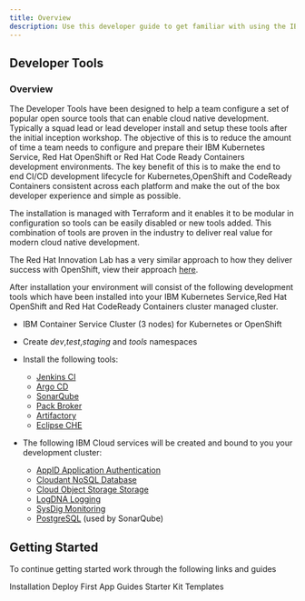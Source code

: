 ```yaml
---
title: Overview
description: Use this developer guide to get familiar with using the IBM Garage for Cloud Developer tools
---
```


## Developer Tools

### Overview

The Developer Tools have been designed to help a team configure a set of popular open source tools that can enable
cloud native development. Typically a squad lead or lead developer install and setup these tools after the
initial inception workshop. The objective of this is to reduce the amount of time a team needs to configure and
prepare their IBM Kubernetes Service, Red Hat OpenShift or Red Hat Code Ready Containers development environments.
The key benefit of this is to make the end to end CI/CD development lifecycle for Kubernetes,OpenShift and CodeReady Containers
consistent across each platform and make the out of the box developer experience and simple as possible.

The installation is managed with Terraform and it enables it to be modular in configuration
so tools can be easily disabled or new tools added. This combination of tools are proven in the
industry to deliver real value for modern cloud native development.

The Red Hat Innovation Lab has a very similar approach to how they deliver success with OpenShift, view their approach [here](https://github.com/rht-labs/labs-ci-cd).

After installation your environment will consist of the following development tools which have been installed into your IBM Kubernetes Service,Red Hat OpenShift and Red Hat CodeReady Containers cluster managed cluster.

- IBM Container Service Cluster (3 nodes) for Kubernetes or OpenShift
- Create *dev*,*test*,*staging* and *tools* namespaces
- Install the following tools:

    - [Jenkins CI](https://jenkins.io/)
    - [Argo CD](https://argoproj.github.io/argo-cd/)
    - [SonarQube](https://www.sonarqube.org/)
    - [Pack Broker](https://docs.pact.io/)
    - [Artifactory](https://jfrog.com/open-source/)
    - [Eclipse CHE](https://www.eclipse.org/che/)


- The following IBM Cloud services will be created and bound to you your development cluster:

    - [AppID Application Authentication](https://cloud.ibm.com/docs/services/appid?topic=appid-service-access-management)
    - [Cloudant NoSQL Database](https://cloud.ibm.com/docs/services/Cloudant?topic=cloudant-getting-started)
    - [Cloud Object Storage Storage](https://cloud.ibm.com/docs/services/cloud-object-storage?topic=cloud-object-storage-getting-started)
    - [LogDNA Logging](https://cloud.ibm.com/docs/services/Log-Analysis-with-LogDNA?topic=LogDNA-getting-started)
    - [SysDig Monitoring](https://cloud.ibm.com/docs/services/Monitoring-with-Sysdig?topic=Sysdig-getting-started)
    - [PostgreSQL](https://cloud.ibm.com/docs/services/databases-for-postgresql?topic=databases-for-postgresql-about) (used by SonarQube)

## Getting Started

To continue getting started work through the following links and guides

<AnchorLinks>
  <AnchorLink to="getting-started/installation">Installation</AnchorLink>
  <AnchorLink to="getting-started/deploy-app">Deploy First App</AnchorLink>
  <AnchorLink to="guides/overview">Guides</AnchorLink>
  <AnchorLink to="starterkits/overview">Starter Kit Templates</AnchorLink>

</AnchorLinks>
